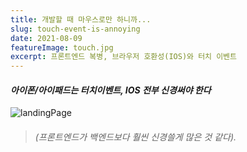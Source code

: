```yaml
---
title: 개발할 때 마우스로만 하니까...
slug: touch-event-is-annoying
date: 2021-08-09
featureImage: touch.jpg
excerpt: 프론트엔드 복병, 브라우저 호환성(IOS)와 터치 이벤트
---
```


#### <em>아이폰/아이패드는 터치이벤트, IOS 전부 신경써야 한다</em>

![landingPage](./iphone.png)

> <h6>(프론트엔드가 백엔드보다 훨씬 신경쓸게 많은 것 같다).</h6>
